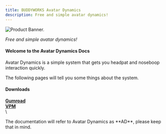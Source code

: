 ```yaml
---
title: BUDDYWORKS Avatar Dynamics
description: Free and simple avatar dynamics!
---
```


![Product Banner.](./img/banner.png)  

*Free and simple avatar dynamics!*

#### Welcome to the Avatar Dynamics Docs
Avatar Dynamics is a simple system that gets you headpat and noseboop interaction quickly.

The following pages will tell you some things about the system.

#### Downloads
<a href="https://buddyworks.gumroad.com/"><b>Gumroad</b></a>  
<a href="https://repo.buddyworks.wtf/"><b>VPM</b></a>  
\
<Aside>The documentation will refer to Avatar Dynamics as **AD**, please keep that in mind.</Aside>